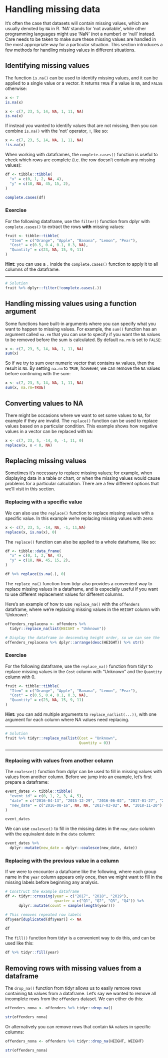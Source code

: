 # Handling missing data

It's often the case that datasets will contain missing values, which are usually denoted by `NA` in R. 'NA' stands for 'not available', while other programming languages might use 'NaN' (not a number) or 'null' instead. Care needs to be taken to make sure these missing values are handled in the most appropriate way for a particular situation. This section introduces a few methods for handling missing values in different situations.


## Identifying missing values

The function `is.na()` can be used to identify missing values, and it can be applied to a single value or a vector. It returns `TRUE` if a value is `NA`, and `FALSE` otherwise:

```r
x <- 7
is.na(x)

x <- c(7, 23, 5, 14, NA, 1, 11, NA)
is.na(x)
```

If instead you wanted to identify values that are not missing, then you can combine `is.na()` with the 'not' operator, `!`, like so:
```r
x <- c(7, 23, 5, 14, NA, 1, 11, NA)
!is.na(x)
```

When working with dataframes, the `complete.cases()` function is useful to check which rows are complete (i.e. the row doesn't contain any missing values):
```r
df <- tibble::tibble(
  "x" = c(0, 1, 2, NA, 4),
  "y" = c(18, NA, 45, 15, 2),
)

complete.cases(df)
```

### Exercise

For the following dataframe, use the `filter()` function from dplyr with `complete.cases()` to extract the rows **with** missing values:
```r
fruit <- tibble::tibble(
  "Item" = c("Orange", "Apple", "Banana", "Lemon", "Pear"),
  "Cost" = c(0.5, 0.4, 0.1, 0.3, NA),
  "Quantity" = c(23, NA, 15, 9, 11)
)
```
**Hint:** you can use a `.` inside the `complete.cases()` function to apply it to all columns of the dataframe.

---

```r
# Solution
fruit %>% dplyr::filter(!complete.cases(.))
```


## Handling missing values using a function argument

Some functions have built-in arguments where you can specify what you want to happen to missing values. For example, the `sum()` function has an argument called `na.rm` that you can use to specify if you want the `NA` values to be removed before the sum is calculated. By default `na.rm` is set to `FALSE`:

```r
x <- c(7, 23, 5, 14, NA, 1, 11, NA)
sum(x)
```

So if we try to sum over numeric vector that contains `NA` values, then the result is `NA`. By setting `na.rm` to `TRUE`, however, we can remove the `NA` values before continuing with the sum:

```r
x <- c(7, 23, 5, 14, NA, 1, 11, NA)
sum(x, na.rm=TRUE)
```


## Converting values to NA

There might be occasions where we want to set some values to `NA`, for example if they are invalid. The `replace()` function can be used to replace values based on a particular condition. This example shows how negative values in a vector can be replaced with `NA`:

```r
x <- c(7, 23, 5, -14, 0, -1, 11, 0)
replace(x, x < 0, NA)
```


## Replacing missing values

Sometimes it's necessary to replace missing values; for example, when displaying data in a table or chart, or when the missing values would cause problems for a particular calculation. There are a few different options that we'll visit in this section.


### Replacing with a specific value

We can also use the `replace()` function to replace missing values with a specific value. In this example we're replacing missing values with zero:

```r
x <- c(7, 23, 5, -14, NA, -1, 11,NA)
replace(x, is.na(x), 0)
```

The `replace()` function can also be applied to a whole dataframe, like so:

```r
df <- tibble::data_frame(
  "x" = c(0, 1, 2, NA, 4),
  "y" = c(18, NA, 45, 15, 2),
)

df %>% replace(is.na(.), 0)
```

The `replace_na()` function from tidyr also provides a convenient way to replace missing values in a dataframe, and is especially useful if you want to use different replacement values for different columns.

Here's an example of how to use `replace_na()` with the `offenders` dataframe, where we're replacing missing values in the `HEIGHT` column with 'Unknown':
```r
offenders_replacena <- offenders %>%
  tidyr::replace_na(list(HEIGHT = "Unknown"))

# Display the dataframe in descending height order, so we can see the 'Unknown' values
offenders_replacena %>% dplyr::arrange(desc(HEIGHT)) %>% str()
```

### Exercise

For the following dataframe, use the `replace_na()` function from tidyr to replace missing values in the `Cost` column with "Unknown" and the `Quantity` column with 0.
```r
fruit <- tibble::tibble(
  "Item" = c("Orange", "Apple", "Banana", "Lemon", "Pear"),
  "Cost" = c(0.5, 0.4, 0.1, 0.3, NA),
  "Quantity" = c(23, NA, 15, 9, 11)
)
```
**Hint:** you can add multiple arguments to `replace_na(list(...))`, with one argument for each column where NA values need replacing.

---

```r
# Solution
fruit %>% tidyr::replace_na(list(Cost = "Unknown",
                                 Quantity = 0))
```

---

### Replacing with values from another column

The `coalesce()` function from dplyr can be used to fill in missing values with values from another column. Before we jump into an example, let's first prepare a dataframe:

```r
event_dates <- tibble::tibble(
  "event_id" = c(0, 1, 2, 3, 4, 5),
  "date" = c("2016-04-13", "2015-12-29", "2016-06-02", "2017-01-27", "2015-10-21", "2018-03-15"),
  "new_date" = c("2016-08-16", NA, NA, "2017-03-02", NA, "2018-11-20")
)

event_dates
```

We can use `coalesce()` to fill in the missing dates in the `new_date` column with the equivalent date in the `date` column:

```r
event_dates %>%
  dplyr::mutate(new_date = dplyr::coalesce(new_date, date))
```

### Replacing with the previous value in a column

If we were to encounter a dataframe like the following, where each group name in the `year` column appears only once, then we might want to fill in the missing labels before beginning any analysis.

```r
# Construct the example dataframe
df <- tidyr::crossing(year = c("2017", "2018", "2019"),
                      quarter = c("Q1", "Q2", "Q3", "Q4")) %>%
      dplyr::mutate(count = sample(length(year)))

# This removes repeated row labels
df$year[duplicated(df$year)] <- NA

df
```

The `fill()` function from tidyr is a convenient way to do this, and can be used like this:

```r
df %>% tidyr::fill(year)
```

## Removing rows with missing values from a dataframe

The `drop_na()` function from tidyr allows us to easily remove rows containing `NA` values from a dataframe. Let's say we wanted to remove all incomplete rows from the `offenders` dataset. We can either do this:
```r
offenders_nona <- offenders %>% tidyr::drop_na()

str(offenders_nona)
```
Or alternatively you can remove rows that contain `NA` values in specific columns:
```r
offenders_nona <- offenders %>% tidyr::drop_na(HEIGHT, WEIGHT)

str(offenders_nona)
```
